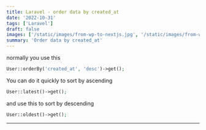 ```yaml
---
title: Laravel - order data by created_at
date: '2022-10-31'
tags: ['Laravel']
draft: false
images: ['/static/images/from-wp-to-nextjs.jpg', '/static/images/from-wp-to-nextjs.jpg']
summary: 'Order data by created_at'
---
```


normally you use this

```php
User::orderBy('created_at', 'desc')->get();
```
You can do it quickly to sort by ascending
```php
User::latest()->get();
```
and use this to sort by descending
```php
User::oldest()->get();
```
---


